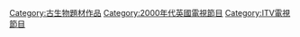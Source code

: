 [[Category:古生物題材作品|Category:古生物題材作品]]
[[Category:2000年代英國電視節目|Category:2000年代英國電視節目]]
[[Category:ITV電視節目|Category:ITV電視節目]]